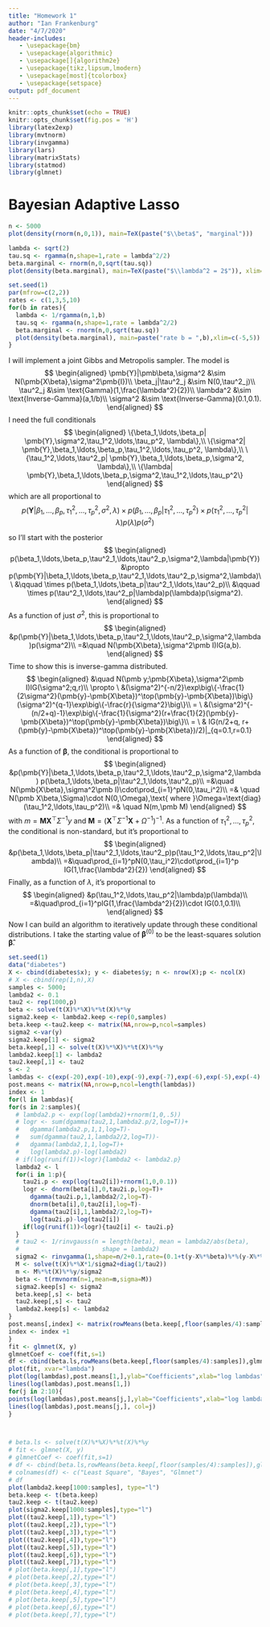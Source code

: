 ```yaml
---
title: "Homework 1"
author: "Ian Frankenburg"
date: "4/7/2020"
header-includes:
   - \usepackage{bm}
   - \usepackage{algorithmic}
   - \usepackage[]{algorithm2e}
   - \usepackage{tikz,lipsum,lmodern}
   - \usepackage[most]{tcolorbox}
   - \usepackage{setspace}
output: pdf_document
---
```


```r
knitr::opts_chunk$set(echo = TRUE)
knitr::opts_chunk$set(fig.pos = 'H')
library(latex2exp)
library(mvtnorm)
library(invgamma)
library(lars)
library(matrixStats)
library(statmod)
library(glmnet)
```

# Bayesian Adaptive Lasso
\begin{tcolorbox}[colback=blue!5!white,colframe=black!75!white,title={Part a.}]
Consider $p = 1$. Simulate 5,000 Monte Carlo samples from the conditional prior $\pmb\beta | \tau^2 = 1$ and obtain a plot of the density using the \textsf{R} function density.
\end{tcolorbox}
```r
n <- 5000
plot(density(rnorm(n,0,1)), main=TeX(paste("$\\beta$", "marginal")))
```

\newpage
\begin{tcolorbox}[colback=blue!5!white,colframe=black!75!white,title={Part b.}]
Consider $p = 1$. Simulate 5,000 Monte Carlo samples from the marginal prior $\pmb\beta$, considering $\lambda^2 = 2$, so that $\mathbb E(\tau^2|\lambda) = 1$. Obtain a plot of the density as in \textbf{a.}
\end{tcolorbox}

```r
lambda <- sqrt(2)
tau.sq <- rgamma(n,shape=1,rate = lambda^2/2)
beta.marginal <- rnorm(n,0,sqrt(tau.sq))
plot(density(beta.marginal), main=TeX(paste("$\\lambda^2 = 2$")), xlim=c(-5,5))
```

\newpage
\begin{tcolorbox}[colback=blue!5!white,colframe=black!75!white,title={Part c.}]
Consider $p = 1$. Add a hyper prior on $\gamma = 1/\gamma \sim Gamma(a,rate = b)$. Assess how the marginal prior of $\pmb\beta$ changes for $a = 1$ and values of $b \geq 1$.
\end{tcolorbox}

```r
set.seed(1)
par(mfrow=c(2,2)) 
rates <- c(1,3,5,10)
for(b in rates){
  lambda <- 1/rgamma(n,1,b)
  tau.sq <- rgamma(n,shape=1,rate = lambda^2/2)
  beta.marginal <- rnorm(n,0,sqrt(tau.sq))
  plot(density(beta.marginal), main=paste("rate b = ",b),xlim=c(-5,5))
}
```

\newpage
\begin{tcolorbox}[colback=blue!5!white,colframe=black!75!white,title={Part d.}]
Considering the hyper prior in \textbf{c.}, describe a Markov Chain Monte Carlo algorithm to sample from the posterior distribution of $\pmb\beta$ and $\sigma^2$.
\end{tcolorbox}

I will implement a joint Gibbs and Metropolis sampler. The model is
$$
\begin{aligned}
\pmb{Y}|\pmb\beta,\sigma^2 &\sim N(\pmb{X\beta},\sigma^2\pmb{I})\\
\beta_j|\tau^2_j &\sim N(0,\tau^2_j)\\
\tau^2_j &\sim \text{Gamma}(1,\frac{\lambda^2}{2})\\
\lambda^2 &\sim \text{Inverse-Gamma}(a,1/b)\\
\sigma^2 &\sim \text{Inverse-Gamma}(0.1,0.1).
\end{aligned}
$$
I need the full conditionals
$$
\begin{aligned}
\{\beta_1,\ldots,\beta_p| \pmb{Y},\sigma^2,\tau_1^2,\ldots,\tau_p^2, \lambda\},\\
\{\sigma^2| \pmb{Y},\beta_1,\ldots,\beta_p,\tau_1^2,\ldots,\tau_p^2, \lambda\},\\
\{\tau_1^2,\ldots,\tau^2_p| \pmb{Y},\beta_1,\ldots,\beta_p,\sigma^2, \lambda\},\\
\{\lambda| \pmb{Y},\beta_1,\ldots,\beta_p,\sigma^2,\tau_1^2,\ldots,\tau_p^2\}
\end{aligned}
$$
which are all proportional to
$$
p(\pmb{Y}|\beta_1,\ldots,\beta_p,\tau^2_1,\ldots,\tau^2_p,\sigma^2,\lambda)
\times p(\beta_1,\ldots,\beta_p|\tau^2_1,\ldots,\tau^2_p)
\times p(\tau^2_1,\ldots,\tau^2_p|\lambda)p(\lambda)p(\sigma^2)
$$

so I'll start with the posterior
$$
\begin{aligned}
p(\beta_1,\ldots,\beta_p,\tau^2_1,\ldots,\tau^2_p,\sigma^2,\lambda|\pmb{Y})&\propto p(\pmb{Y}|\beta_1,\ldots,\beta_p,\tau^2_1,\ldots,\tau^2_p,\sigma^2,\lambda)\\
&\qquad \times p(\beta_1,\ldots,\beta_p|\tau^2_1,\ldots,\tau^2_p)\\
&\qquad \times p(\tau^2_1,\ldots,\tau^2_p|\lambda)p(\lambda)p(\sigma^2).
\end{aligned}
$$
As a function of just $\sigma^2$, this is proportional to
$$
\begin{aligned}
  &p(\pmb{Y}|\beta_1,\ldots,\beta_p,\tau^2_1,\ldots,\tau^2_p,\sigma^2,\lambda)p(\sigma^2)\\
  =&\quad N(\pmb{X\beta},\sigma^2\pmb I)IG(a,b).
\end{aligned}
$$
Time to show this is inverse-gamma distributed.
$$
\begin{aligned}
&\quad N(\pmb y;\pmb{X\beta},\sigma^2\pmb I)IG(\sigma^2;q,r)\\
\propto \ &(\sigma^2)^{-n/2}\exp\big\{-\frac{1}{2\sigma^2}(\pmb{y}-\pmb{X\beta})^\top(\pmb{y}-\pmb{X\beta})\big\}(\sigma^2)^{q-1}\exp\big\{-\frac{r}{\sigma^2}\big\}\\
= \ &(\sigma^2)^{-(n/2+q)-1}\exp\big\{-\frac{1}{\sigma^2}(r+\frac{1}{2}(\pmb{y}-\pmb{X\beta})^\top(\pmb{y}-\pmb{X\beta})\big\}\\
= \ & IG(n/2+q, r+(\pmb{y}-\pmb{X\beta})^\top(\pmb{y}-\pmb{X\beta})/2)|_{q=0.1,r=0.1}
\end{aligned}
$$
As a function of $\pmb\beta$, the conditional is proportional to
$$
\begin{aligned}
  &p(\pmb{Y}|\beta_1,\ldots,\beta_p,\tau^2_1,\ldots,\tau^2_p,\sigma^2,\lambda)
  p(\beta_1,\ldots,\beta_p|\tau^2_1,\ldots,\tau^2_p)\\
  =&\quad N(\pmb{X\beta},\sigma^2\pmb I)\cdot\prod_{i=1}^pN(0,\tau_i^2)\\
  =& \quad N(\pmb X\beta,\Sigma)\cdot N(0,\Omega),\text{ where }\Omega=\text{diag}(\tau_1^2,\ldots,\tau_p^2)\\
  =& \quad N(m,\pmb M)
\end{aligned}
$$
with $m=\pmb M\pmb X^\top\Sigma^{-1}y$ and $\pmb M=(\pmb X^\top\Sigma^{-1}\pmb X+\Omega^{-1})^{-1}$.
As a function of $\tau_1^2,\ldots,\tau^2_p$, the conditional is non-standard, but it's proportional to
$$
\begin{aligned}
  &p(\beta_1,\ldots,\beta_p|\tau^2_1,\ldots,\tau^2_p)p(\tau_1^2,\ldots,\tau_p^2|\lambda)\\
  =&\quad\prod_{i=1}^pN(0,\tau_i^2)\cdot\prod_{i=1}^p IG(1,\frac{\lambda^2}{2})
\end{aligned}
$$
Finally, as a function of $\lambda$, it's proportional to
$$
\begin{aligned}
  &p(\tau_1^2,\ldots,\tau_p^2|\lambda)p(\lambda)\\
  =&\quad\prod_{i=1}^pIG(1,\frac{\lambda^2}{2})\cdot IG(0.1,0.1)\\
\end{aligned}
$$
Now I can build an algorithm to iteratively update through these conditional distributions.
I take the starting value of $\pmb\beta^{(0)}$ to be the least-squares solution $\pmb{\hat\beta}$.

\begin{algorithm}
\DontPrintSemicolon
\setstretch{1.5}
  \KwResult{Samples from joint posterior $p(\pmb\beta,\sigma^2|\pmb y)$ }
  \For{s in \# samples}{
    $\sigma^{2(s+1)}\sim IG(n/2+a, 2b+(\pmb{y}-\pmb{X\beta}^{(s)})^\top(\pmb{y}-\pmb{X\beta}^{(s)})/2)$\;
    $\pmb\beta^{s}\sim N_p(m,\pmb M)$\;
    $m^\top=\qquad\qquad \pmb M=$
    $\tau_1^2,\ldots,\tau_p^2 \sim N(\pmb\tau^{(s)},\delta\pmb I)^2$\;
    
    
    
    
    $\lambda^{*}\sim N(\lambda.s,\delta)^2$
    
    
    
    
    $\log(r)=\log p(\pmb y|\pmb\beta^{*},\tau_1^2,\ldots,\tau_p^2,\sigma^{2(s)})+\log p(\pmb\beta^{*}|\tau^2_1,\ldots,\tau^2_p)$\; 
    $\qquad\qquad\qquad-\log p(\pmb y|\pmb\beta^{(s)},\tau_1^2,\ldots,\tau_p^2,\sigma^{2(s)})-\log p(\pmb\beta^{(s)}|\tau^2_1,\ldots,\tau^2_p)$\;
    $u\sim Unif(0,1)$\;
    \eIf{$\log(u)<\log(r)$}{
        $\pmb\tau^{(s+1)}=\pmb\beta^*$
    }{
        $\pmb\tau^{(s+1)}=\pmb\beta^{(s)}$
    }
    }   
  \caption{Gibbs and Metropolis}
\end{algorithm}

\pagebreak
\begin{tcolorbox}[colback=blue!5!white,colframe=black!75!white,title={Part e.}]
temp
\end{tcolorbox}

```r
set.seed(1)
data("diabetes")
X <- cbind(diabetes$x); y <- diabetes$y; n <- nrow(X);p <- ncol(X)
# X <- cbind(rep(1,n),X)
samples <- 5000;
lambda2 <- 0.1
tau2 <- rep(1000,p)
beta <- solve(t(X)%*%X)%*%t(X)%*%y
sigma2.keep <- lambda2.keep <-rep(0,samples)
beta.keep <-tau2.keep <- matrix(NA,nrow=p,ncol=samples)
sigma2 <-var(y)
sigma2.keep[1] <- sigma2
beta.keep[,1] <- solve(t(X)%*%X)%*%t(X)%*%y
lambda2.keep[1] <- lambda2
tau2.keep[,1] <- tau2
s <- 2
lambdas <- c(exp(-20),exp(-10),exp(-9),exp(-7),exp(-6),exp(-5),exp(-4),exp(-3),exp(-2),exp(-1))
post.means <- matrix(NA,nrow=p,ncol=length(lambdas))
index <- 1
for(l in lambdas){
for(s in 2:samples){
  # lambda2.p <- exp(log(lambda2)+rnorm(1,0,.5))
  # logr <- sum(dgamma(tau2,1,lambda2.p/2,log=T))+
  #   dgamma(lambda2.p,1,1,log=T)-
  #   sum(dgamma(tau2,1,lambda2/2,log=T))-
  #   dgamma(lambda2,1,1,log=T)+
  #   log(lambda2.p)-log(lambda2)
  # if(log(runif(1))<logr){lambda2 <- lambda2.p}
  lambda2 <- l
  for(i in 1:p){
    tau2i.p <- exp(log(tau2[i])+rnorm(1,0,0.1))
    logr <- dnorm(beta[i],0,tau2i.p,log=T)+
      dgamma(tau2i.p,1,lambda2/2,log=T)-
      dnorm(beta[i],0,tau2[i],log=T)-
      dgamma(tau2[i],1,lambda2/2,log=T)+
      log(tau2i.p)-log(tau2[i])
    if(log(runif(1))<logr){tau2[i] <- tau2i.p}
  }
  # tau2 <- 1/rinvgauss(n = length(beta), mean = lambda2/abs(beta), 
  #                       shape = lambda2)
  sigma2 <- rinvgamma(1,shape=n/2+0.1,rate=(0.1+t(y-X%*%beta)%*%(y-X%*%beta)/2))
  M <- solve(t(X)%*%X*1/sigma2+diag(1/tau2))
  m <- M%*%t(X)%*%y/sigma2
  beta <- t(rmvnorm(n=1,mean=m,sigma=M))
  sigma2.keep[s] <- sigma2
  beta.keep[,s] <- beta
  tau2.keep[,s] <- tau2
  lambda2.keep[s] <- lambda2
}
post.means[,index] <- matrix(rowMeans(beta.keep[,floor(samples/4):samples]),nrow = p)
index <- index +1
}
fit <- glmnet(X, y)
glmnetCoef <- coef(fit,s=1)
df <- cbind(beta.ls,rowMeans(beta.keep[,floor(samples/4):samples]),glmnetCoef[-1,])
plot(fit, xvar="lambda")
plot(log(lambdas),post.means[1,],ylab="Coefficients",xlab="log lambdas",ylim=c(-300,300))
lines(log(lambdas),post.means[1,])
for(j in 2:10){
points(log(lambdas),post.means[j,],ylab="Coefficients",xlab="log lambdas", col=j)
lines(log(lambdas),post.means[j,], col=j)
}



# beta.ls <- solve(t(X)%*%X)%*%t(X)%*%y
# fit <- glmnet(X, y)
# glmnetCoef <- coef(fit,s=1)
# df <- cbind(beta.ls,rowMeans(beta.keep[,floor(samples/4):samples]),glmnetCoef[-1,])
# colnames(df) <- c("Least Square", "Bayes", "Glmnet")
# df
plot(lambda2.keep[1000:samples], type="l")
beta.keep <- t(beta.keep)
tau2.keep <- t(tau2.keep)
plot(sigma2.keep[1000:samples],type="l")
plot((tau2.keep[,1]),type="l")
plot((tau2.keep[,2]),type="l")
plot((tau2.keep[,3]),type="l")
plot((tau2.keep[,4]),type="l")
plot((tau2.keep[,5]),type="l")
plot((tau2.keep[,6]),type="l")
plot((tau2.keep[,7]),type="l")
# plot(beta.keep[,1],type="l")
# plot(beta.keep[,2],type="l")
# plot(beta.keep[,3],type="l")
# plot(beta.keep[,4],type="l")
# plot(beta.keep[,5],type="l")
# plot(beta.keep[,6],type="l")
# plot(beta.keep[,7],type="l")
```


\newpage
\begin{tcolorbox}[colback=blue!5!white,colframe=black!75!white,title={Part f.}]
Implement such algorithm in \textsf{R} and compare your results with estimates obtained using \textbf{glmnet()}. In particular, you should test your results on the diabetes data available from lars, (use the matrix of predictors x).
\end{tcolorbox}

\newpage
\begin{tcolorbox}[colback=blue!5!white,colframe=black!75!white,title={Part g.}]
Free $\lambda$ and carry out a sensitivity analysis assessing the behavior of the posterior distribution of $\pmb\beta$ and $\sigma^2$, as hyper parameters a and b are changed. Explain clearly the rationale you use to assess sensitivity and provide recommendations for the analysis of the diabetes data.
\end{tcolorbox}

\newpage
\begin{tcolorbox}[colback=blue!5!white,colframe=black!75!white,title={Part h.}]
Implementation and benchmarking in Julia
\end{tcolorbox}







